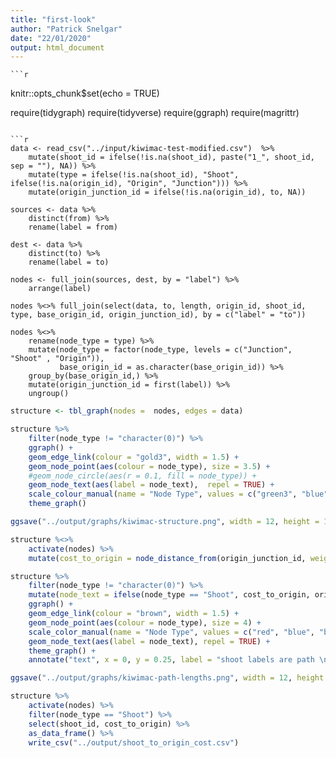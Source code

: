 ---
title: "first-look"
author: "Patrick Snelgar"
date: "22/01/2020"
output: html_document
---
	
	```{r setup, include=FALSE}
knitr::opts_chunk$set(echo = TRUE)

require(tidygraph)
require(tidyverse)
require(ggraph)
require(magrittr)
```

```{r}
data <- read_csv("../input/kiwimac-test-modified.csv")  %>%
	mutate(shoot_id = ifelse(!is.na(shoot_id), paste("1_", shoot_id, sep = ""), NA)) %>%
	mutate(type = ifelse(!is.na(shoot_id), "Shoot", ifelse(!is.na(origin_id), "Origin", "Junction"))) %>%
	mutate(origin_junction_id = ifelse(!is.na(origin_id), to, NA))

sources <- data %>% 
	distinct(from) %>%
	rename(label = from)

dest <- data %>% 
	distinct(to) %>%
	rename(label = to)

nodes <- full_join(sources, dest, by = "label") %>% 
	arrange(label)

nodes %<>% full_join(select(data, to, length, origin_id, shoot_id, type, base_origin_id, origin_junction_id), by = c("label" = "to"))

nodes %<>% 
	rename(node_type = type) %>%
	mutate(node_type = factor(node_type, levels = c("Junction", "Shoot" , "Origin")), 
		   base_origin_id = as.character(base_origin_id)) %>%
	group_by(base_origin_id,) %>%
	mutate(origin_junction_id = first(label)) %>%
	ungroup()

```


```{r display, echo=FALSE}

structure <- tbl_graph(nodes =  nodes, edges = data)

structure %>%
	filter(node_type != "character(0)") %>%
	ggraph() +
	geom_edge_link(colour = "gold3", width = 1.5) +
	geom_node_point(aes(colour = node_type), size = 3.5) +
	#geom_node_circle(aes(r = 0.1, fill = node_type)) + 
	geom_node_text(aes(label = node_text),  repel = TRUE) +
	scale_colour_manual(name = "Node Type", values = c("green3", "blue", "black")) +
	theme_graph()

ggsave("../output/graphs/kiwimac-structure.png", width = 12, height = 12)

```

```{r metrics}

structure %<>%
	activate(nodes) %>%
	mutate(cost_to_origin = node_distance_from(origin_junction_id, weights = length))

structure %>%
	filter(node_type != "character(0)") %>%
	mutate(node_text = ifelse(node_type == "Shoot", cost_to_origin, origin_id)) %>%
	ggraph() + 
	geom_edge_link(colour = "brown", width = 1.5) + 
	geom_node_point(aes(colour = node_type), size = 4) + 
	scale_color_manual(name = "Node Type", values = c("red", "blue", "black")) +
	geom_node_text(aes(label = node_text), repel = TRUE) + 
	theme_graph() + 
	annotate("text", x = 0, y = 0.25, label = "shoot labels are path \nto origin cost")

ggsave("../output/graphs/kiwimac-path-lengths.png", width = 12, height = 12)

structure %>%
	activate(nodes) %>%
	filter(node_type == "Shoot") %>%
	select(shoot_id, cost_to_origin) %>%
	as_data_frame() %>%
	write_csv("../output/shoot_to_origin_cost.csv")
```